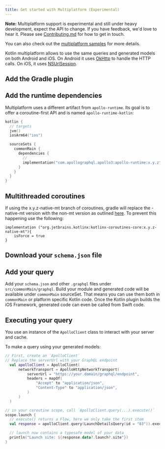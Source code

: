 ```yaml
---
title: Get started with Multiplatform (Experimental)
---
```



**Note:** Multiplatform support is experimental and still under heavy development, expect the API to change. If you have feedback, we'd love to hear it. Please see [Contributing.md](https://github.com/apollographql/apollo-android/blob/main/Contributing.md) for how to get in touch.

You can also check out the [multiplatform samples](https://github.com/apollographql/apollo-android/tree/main/samples) for more details.

Kotlin multiplatform allows to use the same queries and generated models on both Android and iOS. On Android it uses [OkHttp](https://square.github.io/okhttp/) to handle the HTTP calls. On iOS, it uses [NSUrlSession](https://developer.apple.com/documentation/foundation/nsurlsession).

## Add the Gradle plugin

<AddPlugin />

## Add the runtime dependencies

Multiplatform uses a different artifact from `apollo-runtime`. Its goal is to offer a coroutine-first API and is named `apollo-runtime-kotlin`:

```kotlin:title=build.gradle.kts
kotlin {
  // targets
  jvm()
  iosArm64("ios")

  sourceSets {
    commonMain {
      dependencies {
        //
        implementation("com.apollographql.apollo3:apollo-runtime:x.y.z")
      }
    }
  }
}
```

## Multithreaded coroutines
If using the x.y.z-native-mt branch of coroutines, gradle will replace the -native-mt version with the non-mt version as outlined [here](https://kotlinlang.org/docs/mobile/concurrency-and-coroutines.html#multithreaded-coroutines). To prevent this happening use the following:

```
implementation ("org.jetbrains.kotlinx:kotlinx-coroutines-core:x.y.z-native-mt"){
    isForce = true
}
```

## Download your `schema.json` file

<DownloadSchema />

## Add your query

Add your `schema.json` and other `.graphql` files under `src/commonMain/graphql`. Build your module and generated code will be available
under `commonMain` sourceSet. That means you can use them both in `commonMain` or platform specific Kotlin code. Once the Kotlin plugin builds
the iOS Framework, generated code can even be called from Swift code.

## Executing your query

You use an instance of the `ApolloClient` class to interact with your server and cache.

To make a query using your generated models:

```kotlin
// First, create an `ApolloClient`
// Replace the serverUrl with your GraphQL endpoint
  val apolloClient = ApolloClient(
      networkTransport = ApolloHttpNetworkTransport(
          serverUrl = "https://your.domain/graphql/endpoint",
          headers = mapOf(
              "Accept" to "application/json",
              "Content-Type" to "application/json",
          )
      )
  )

// in your coroutine scope, call `ApolloClient.query(...).execute()`
scope.launch {
  // execute() returns a Flow, here we only take the first item
  val response = apolloClient.query(LaunchDetailsQuery(id = "83")).execute().single()

  // launch now contains a typesafe model of your data
  println("Launch site: ${response.data?.launch?.site"})
}
```


